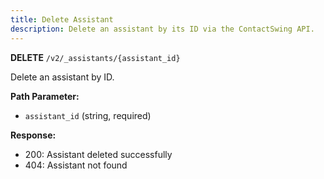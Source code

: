 ```yaml
---
title: Delete Assistant
description: Delete an assistant by its ID via the ContactSwing API.
---
```


**DELETE** `/v2/_assistants/{assistant_id}`

Delete an assistant by ID.

**Path Parameter:**
- `assistant_id` (string, required)

**Response:**
- 200: Assistant deleted successfully
- 404: Assistant not found